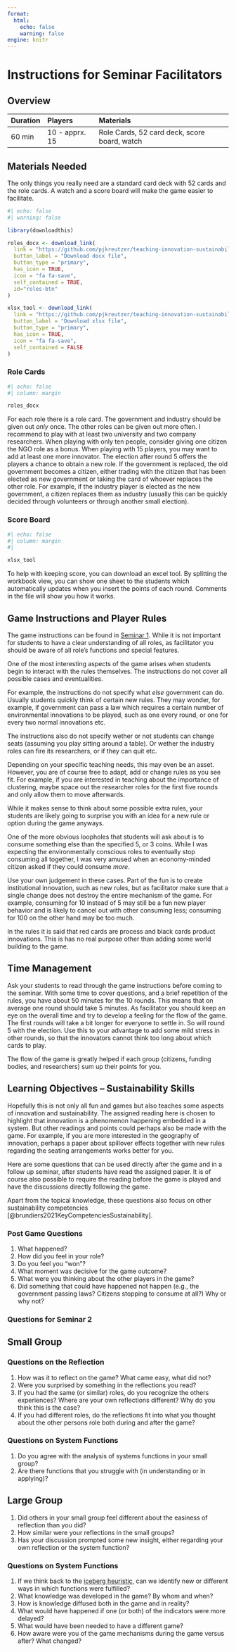 ```yaml
---
format: 
  html:
    echo: false
    warning: false
engine: knitr
---
```


# Instructions for Seminar Facilitators {.unnumbered}

## Overview

|Duration | Players | Materials
:---|:---|:---
60 min | 10 - apprx. 15 | Role Cards, 52 card deck, score board, watch

## Materials Needed

The only things you really need are a standard card deck with 52 cards and the role cards.
A watch and a score board will make the game easier to facilitate.


```r
#| echo: false
#| warning: false

library(downloadthis)

roles_docx <- download_link(
  link = "https://github.com/pjkreutzer/teaching-innovation-sustainability/raw/main/seminar-materials/role-cards.docx",
  button_label = "Download docx file",
  button_type = "primary",
  has_icon = TRUE,
  icon = "fa fa-save",
  self_contained = TRUE,
  id="roles-btn"
)

xlsx_tool <- download_link(
  link = "https://github.com/pjkreutzer/teaching-innovation-sustainability/raw/main/seminar-materials/innovation-game-tool.xlsx",
  button_label = "Download xlsx file",
  button_type = "primary",
  has_icon = TRUE,
  icon = "fa fa-save",
  self_contained = FALSE
)

```

### Role Cards

```r
#| echo: false
#| column: margin

roles_docx
```

For each role there is a role card.
The government and industry should be given out _only_ once.
The other roles can be given out more often.
I recommend to play with at least two university and two company researchers.
When playing with only ten people, consider giving one citizen the NGO role as a bonus.
When playing with 15 players, you may want to add at least one more innovator.
The election after round 5 offers the players a chance to obtain a new role.
If the government is replaced, the old government becomes a citizen, either trading with the citizen that has been elected as new government or taking the card of whoever replaces the other role.
For example, if the industry player is elected as the new government, a citizen replaces them as industry (usually this can be quickly decided through volunteers or through another small election).

### Score Board

```r
#| echo: false
#| column: margin
#| 

xlsx_tool
```


To help with keeping score, you can download an excel tool.
By splitting the workbook view, you can show one sheet to the students which automatically updates when you insert the points of each round.
Comments in the file will show you how it works.

## Game Instructions and Player Rules

The game instructions can be found in [Seminar 1](seminar-1.qmd).
While it is not important for students to have a clear understanding of all roles, as facilitator you should be aware of all role's functions and special features.

One of the most interesting aspects of the game arises when students begin to interact with the rules themselves.
The instructions do not cover all possible cases and eventualities.

For example, the instructions do not specify what _else_ government can do.
Usually students quickly think of certain new rules.
They may wonder, for example, if government can pass a law which requires a certain number of environmental innovations to be played, such as one every round, or one for every two normal innovations etc.

The instructions also do not specify wether or not students can change seats (assuming you play sitting around a table).
Or wether the industry roles can fire its researchers, or if they can quit etc.

Depending on your specific teaching needs, this may even be an asset.
However, you are of course free to adapt, add or change rules as you see fit.
For example, if you are interested in teaching about the importance of clustering, maybe space out the researcher roles for the first five rounds and only allow them to move afterwards.

While it makes sense to think about some possible extra rules, your students are likely going to surprise you with an idea for a new rule or option during the game anyways.

One of the more obvious loopholes that students will ask about is to consume something else than the specified 5, or 3 coins.
While I was expecting the environmentally conscious roles to eventually stop consuming all together, I was very amused when an economy-minded citizen asked if they could consume _more_.

Use your own judgement in these cases.
Part of the fun is to create institutional innovation, such as new rules, but as facilitator make sure that a single change does not destroy the entire mechanism of the game.
For example, consuming for 10 instead of 5 may still be a fun new player behavior and is likely to cancel out with other consuming less; consuming for 100 on the other hand may be too much.

In the rules it is said that red cards are process and black cards product innovations.
This is has no real purpose other than adding some world building to the game.


## Time Management

Ask your students to read through the game instructions before coming to the seminar.
With some time to cover questions, and a brief repetition of the rules, you have about 50 minutes for the 10 rounds.
This means that on average one round should take 5 minutes.
As facilitator you should keep an eye on the overall time and try to develop a feeling for the flow of the game.
The first rounds will take a bit longer for everyone to settle in.
So will round 5 with the election.
Use this to your advantage to add some mild stress in other rounds, so that the innovators cannot think too long about which cards to play.

The flow of the game is greatly helped if each group (citizens, funding bodies, and researchers) sum up their points for you.

## Learning Objectives -- Sustainability Skills

Hopefully this is not only all fun and games but also teaches some aspects of innovation and sustainability.
The assigned reading here is chosen to highlight that innovation is a phenomenon happening embedded in a system.
But other readings and points could perhaps also be made with the game.
For example, if you are more interested in the geography of innovation, perhaps a paper about spillover effects together with new rules regarding the seating arrangements works better for you.

Here are some questions that can be used directly after the game and in a follow up seminar, after students have read the assigned paper.
It is of course also possible to require the reading before the game is played and have the discussions directly following the game.

Apart from the topical knowledge, these questions also focus on other sustainability competencies [@brundiers2021KeyCompetenciesSustainability].


### Post Game Questions

1. What happened?
2. How did you feel in your role?
3. Do you feel you "won"?
4. What moment was decisive for the game outcome?
5. What were you thinking about the other players in the game?
6. Did something that could have happened not happen (e.g., the government passing laws? Citizens stopping to consume at all?) Why or why not?

### Questions for Seminar 2

::: {.panel-tabset}

## Small Group 

### Questions on the Reflection

1. How was it to reflect on the game? What came easy, what did not?
2. Were you surprised by something in the reflections you read?
3. If you had the same (or similar) roles, do you recognize the others experiences? Where are your own reflections different? Why do you think this is the case?
4. If you had different roles, do the reflections fit into what you thought about the other persons role both during and after the game?

### Questions on System Functions

1. Do you agree with the analysis of systems functions in your small group?
2. Are there functions that you struggle with (in understanding or in applying)? 


## Large Group
 
1. Did others in your small group feel different about the easiness of reflection than you did?
2. How similar were your reflections in the small groups?
3. Has your discussion prompted some new insight, either regarding your own reflection or the system function?

### Questions on System Functions

1. If we think back to the [iceberg heuristic](lecture1-notes.qmd), can we identify new or different ways in which functions were fulfilled?
2. What knowledge was developed in the game? By whom and when?
3. How is knowledge diffused both in the game and in reality?
4. What would have happened if one (or both) of the indicators were more delayed?
5. What would have been needed to have a different game?
6. How aware were you of the game mechanisms during the game versus after? What changed?

:::

